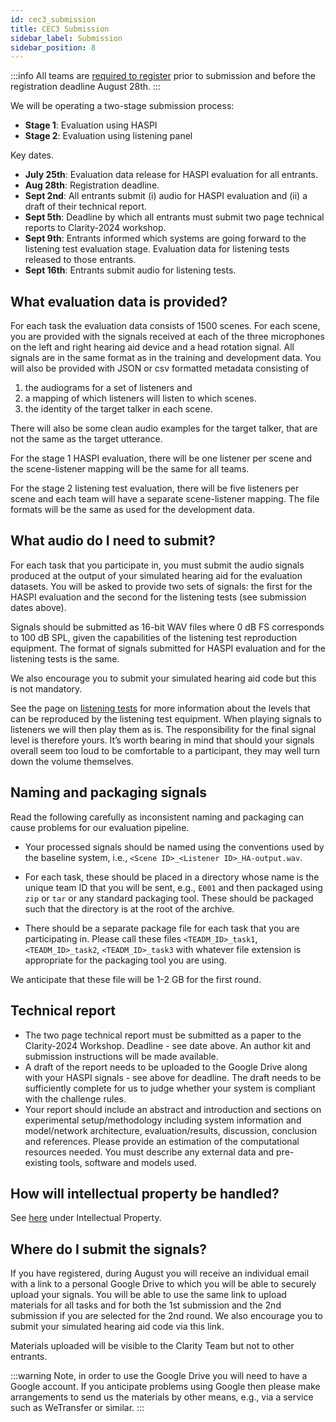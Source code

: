 ```yaml
---
id: cec3_submission
title: CEC3 Submission
sidebar_label: Submission
sidebar_position: 8
---
```



:::info
All teams are [required to register](./cec3_registration) prior to submission and before the registration deadline August 28th.
:::

We will be operating a two-stage submission process:

- **Stage 1**: Evaluation using HASPI
- **Stage 2**: Evaluation using listening panel

Key dates.

- **July 25th**: Evaluation data release for HASPI evaluation for all entrants.
- **Aug 28th**: Registration deadline.
- **Sept 2nd**: All entrants submit (i) audio for HASPI evaluation and (ii) a draft of their technical report.
- **Sept 5th**: Deadline by which all entrants must submit two page technical reports to Clarity-2024 workshop.
- **Sept 9th**: Entrants informed which systems are going forward to the listening test evaluation stage. Evaluation data for listening tests released to those entrants.
- **Sept 16th**: Entrants submit audio for listening tests.

## What evaluation data is provided?

For each task the evaluation data consists of 1500 scenes. For each scene, you are provided with the signals received at each of the three microphones on the left and right hearing aid device and a head rotation signal. All signals are in the same format as in the training and development data. You will also be provided with JSON or csv formatted metadata consisting of

  1. the audiograms for a set of listeners and
  2. a mapping of which listeners will listen to which scenes.
  3. the identity of the target talker in each scene.

There will also be some clean audio examples for the target talker, that are not the same as the target utterance.

For the stage 1 HASPI evaluation, there will be one listener per scene and the scene-listener mapping will be the same for all teams.

For the stage 2 listening test evaluation, there will be five listeners per scene and each team will have a separate scene-listener mapping. The file formats will be the same as used for the development data.

## What audio do I need to submit?

For each task that you participate in, you must submit the audio signals produced at the output of your simulated hearing aid for the evaluation datasets. You will be asked to provide two sets of signals: the first for the HASPI evaluation and the second for the listening tests (see submission dates above).

Signals should be submitted as 16-bit WAV files where 0 dB FS corresponds to 100 dB SPL, given the capabilities of the listening test reproduction equipment. The format of signals submitted for HASPI evaluation and for the listening tests is the same.

We also encourage you to submit your simulated hearing aid code but this is not mandatory.

See the page on [listening tests](cec2_listening_tests) for more information about the levels that can be reproduced by the listening test equipment. When playing signals to listeners we will then play them as is. The responsibility for the final signal level is therefore yours. It’s worth bearing in mind that should your signals overall seem too loud to be comfortable to a participant, they may well turn down the volume themselves.

## Naming and packaging signals

Read the following carefully as inconsistent naming and packaging can cause problems for our evaluation pipeline.

- Your processed signals should be named using the conventions used by the baseline system, i.e., `<Scene ID>_<Listener ID>_HA-output.wav`.

- For each task, these should be placed in a directory whose name is the unique team ID that you will be sent, e.g., `E001` and  then packaged using `zip` or `tar` or any standard packaging tool. These should be packaged such that the directory is at the root of the archive.

- There should be a separate package file for each task that you are participating in. Please call these files `<TEADM_ID>_task1`, `<TEADM_ID>_task2`, `<TEADM_ID>_task3` with whatever file extension is appropriate for the packaging tool you are using.

We anticipate that these file will be 1-2 GB for the first round.

## Technical report

- The two page technical report must be submitted as a paper to the Clarity-2024 Workshop. Deadline - see date above. An author kit and submission instructions will be made available.
- A draft of the report needs to be uploaded to the Google Drive along with your HASPI signals - see above for deadline. The draft needs to be sufficiently complete for us to judge whether your system is compliant with the challenge rules.
- Your report should include an abstract and introduction and sections on experimental setup/methodology including system information and model/network architecture, evaluation/results, discussion, conclusion and references. Please provide an estimation of the computational resources needed. You must describe any external data and pre-existing tools, software and models used.

## How will intellectual property be handled?

See [here](./cec3_rules#intellectual-property) under Intellectual Property.

## Where do I submit the signals?

If you have registered, during August you will receive an individual email with a link to a personal Google Drive to which you will be able to securely upload your signals. You will be able to use the same link to upload materials for all tasks and for both the 1st submission and the 2nd submission if you are selected for the 2nd round. We also encourage you to submit your simulated hearing aid code via this link.

Materials uploaded will be visible to the Clarity Team but not to other entrants.

:::warning
Note, in order to use the Google Drive you will need to have a Google account. If you anticipate problems using Google then please make arrangements to send us the materials by other means, e.g., via a service such as WeTransfer or similar.
:::
